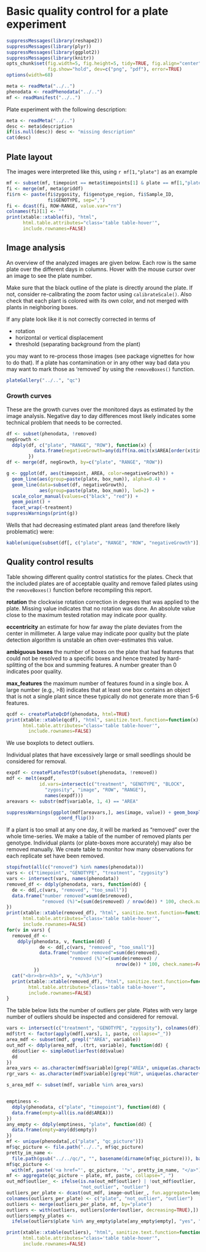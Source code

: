 # Basic quality control for a plate experiment

```r
suppressMessages(library(reshape2))
suppressMessages(library(plyr))
suppressMessages(library(ggplot2))
suppressMessages(library(knitr))
opts_chunk$set(fig.width=5, fig.height=5, tidy=TRUE, fig.align="center", 
               fig.show="hold", dev=c("png", "pdf"), error=TRUE)
options(width=68)
```

```r
meta <- readMeta("../..")
phenodata <- readPhenodata("../..")
mf <- readManifest("../..")
```

Plate experiment with the following description:

```r
meta <- readMeta("../..")
desc <- meta$description
if(is.null(desc)) desc <- "missing description"
cat(desc)
```

## Plate layout

The images were interpreted like this, using `r mf[1,"plate"]` as an example

```r
mf <- subset(mf, timepoint == meta$timepoints[1] & plate == mf[1,"plate"])
fi <- merge(mf, meta$griddf)
fi$rn <- paste(fi$zygosity, fi$genotype_region, fi$Sample_ID,
               fi$GENOTYPE, sep=",")
fi <- dcast(fi, ROW~RANGE, value.var="rn")
colnames(fi)[1] <- ""
print(xtable::xtable(fi), "html",
      html.table.attributes="class='table table-hover'",
      include.rownames=FALSE)
```

## Image analysis

An overview of the analyzed images are given below. Each row is the same
plate over the different days in columns. Hover with the mouse cursor
over an image to see the plate number.


Make sure that the black outline of the plate is directly around the
plate. If not, consider re-calibrating the zoom factor using
`calibrateScale()`. Also check that each plant is colored with its own
color, and not merged with plants in neighboring boxes.

If any plate look like it is not correctly corrected in terms of

* rotation
* horizontal or vertical displacement
* threshold (separating background from the plant)

you may want to re-process those images (see package vignettes for how
to do that). If a plate has contamination or in any other way bad data
you may want to mark those as 'removed' by using the `removeBoxes()`
function.

```r
plateGallery("../..", "qc")
```

### Growth curves

These are the growth curves over the monitored days as estimated by the image analysis. Negative day to day differences most likely indicates some technical problem that needs to be corrected.

```r

df <- subset(phenodata, !removed)
negGrowth <-
  ddply(df, c("plate", "RANGE", "ROW"), function(x) {
          data.frame(negativeGrowth=any(diff(na.omit(x$AREA[order(x$timepoint)])) < 0))
        })
df <- merge(df, negGrowth, by=c("plate", "RANGE", "ROW"))

g <- ggplot(df, aes(timepoint, AREA, color=negativeGrowth)) +
  geom_line(aes(group=paste(plate, box_num)), alpha=0.4) +
  geom_line(data=subset(df, negativeGrowth),
            aes(group=paste(plate, box_num)), lwd=2) +
  scale_color_manual(values=c("black", "red")) +
  geom_point() +
  facet_wrap(~treatment)
suppressWarnings(print(g))

```

Wells that had decreasing estimated plant areas (and therefore likely problematic) were:

```r
kable(unique(subset(df[, c("plate", "RANGE", "ROW", "negativeGrowth")], negativeGrowth)))
```

## Quality control results

Table showing different quality control statistics for the plates. Check that the included plates are of acceptable quality and remove failed plates using the `removeBoxes()` function before recompiling this report.

__rotation__
the clockwise rotation correction in degrees that was applied to the plate. Missing value indicates that no rotation was done. An absolute value close to the maximum tested rotation may indicate poor quality.

__eccentricity__
an estimate for how far away the plate deviates from the center in millimeter. A large value may indicate poor quality but the plate detection algorithm is unstable an often over-estimates this value.

__ambiguous boxes__
the number of boxes on the plate that had features that could not be resolved to a specific boxes and hence treated by hard-splitting of the box and summing features. A number greater than 0 indicates poor quality.

__max_features__
the maximum number of features found in a single box. A large number (e.g., >8) indicates that at least one box contains an object that is not a single plant since these typically do not generate more than 5-6 features.

```r
qcdf <- createPlateQcDf(phenodata, html=TRUE)
print(xtable::xtable(qcdf), "html", sanitize.text.function=function(x) x,
      html.table.attributes="class='table table-hover'",
        include.rownames=FALSE)
```

We use boxplots to detect outliers.

Individual plates that have excessively large or small seedlings should be considered for removal.
	
```r
expdf <- createPlateTestDf(subset(phenodata, !removed))
mdf <- melt(expdf,
            id.vars=intersect(c("treatment", "GENOTYPE", "BLOCK",
              "zygosity", "image", "ROW", "RANGE"),
              names(expdf)))
areavars <- substr(mdf$variable, 1, 4) == "AREA"

suppressWarnings(ggplot(mdf[areavars,], aes(image, value)) + geom_boxplot() +
                   coord_flip())
```

If a plant is too small at any one day, it will be marked as "removed" over the whole time-series. We make a table of the number of removed plants per genotype. Individual plants (or plate-boxes more accurately) may also be removed manually. We create table to monitor how many observations for each replicate set have been removed.

```r
stopifnot(all(c("removed") %in% names(phenodata)))
vars <- c("timepoint", "GENOTYPE", "treatment", "zygosity")
vars <- intersect(vars, names(phenodata))
removed_df <- ddply(phenodata, vars, function(dd) {
  de <- dd[,c(vars, "removed", "too_small")]
  data.frame("number removed"=sum(de$removed),
             "removed (%)"=(sum(de$removed) / nrow(de)) * 100, check.names=FALSE)
})
print(xtable::xtable(removed_df), "html", sanitize.text.function=function(x){x},
      html.table.attributes="class='table table-hover'",
      include.rownames=FALSE)
for(v in vars) {
  removed_df <-
    ddply(phenodata, v, function(dd) {
            de <- dd[,c(vars, "removed", "too_small")]
            data.frame("number removed"=sum(de$removed),
                       "removed (%)"=(sum(de$removed) /
                                        nrow(de)) * 100, check.names=FALSE)
          })
  cat("<br><br><h3>", v, "</h3>\n")
  print(xtable::xtable(removed_df), "html", sanitize.text.function=function(x){x},
        html.table.attributes="class='table table-hover'",
        include.rownames=FALSE)
}
```

The table below lists the number of outliers per plate. Plates with very large number of outliers should be inspected and considered for removal.

```r
vars <- intersect(c("treatment", "GENOTYPE", "zygosity"), colnames(df))
mdf$trt <- factor(apply(mdf[,vars], 1, paste, collapse="_"))
area_mdf <- subset(mdf, grepl("^AREA", variable))
out_mdf <- ddply(area_mdf, .(trt, variable), function(dd) {
  dd$outlier <- simpleOutlierTest(dd$value)
  dd
})
area_vars <- as.character(mdf$variable)[grep("AREA", unique(as.character(mdf$variable)))]
rgr_vars <- as.character(mdf$variable)[grep("RGR", unique(as.character(mdf$variable)))]

s_area_mdf <- subset(mdf, variable %in% area_vars)


emptiness <-
  ddply(phenodata, c("plate", "timepoint"), function(dd) {
  data.frame(empty=all(is.na(dd$AREA)))
})
any_empty <- ddply(emptiness, "plate", function(dd) {
  data.frame(empty=any(dd$empty))
})
mf <- unique(phenodata[,c("plate", "qc_picture")])
mf$qc_picture <- file.path("../..", mf$qc_picture)
pretty_im_name <-
  file.path(gsub("../../qc/", "", basename(dirname(mf$qc_picture))), basename(mf$qc_picture))
mf$qc_picture <-
  with(mf, paste('<a href="', qc_picture, '">', pretty_im_name, "</a>"))
mf <- aggregate(qc_picture ~ plate, mf, paste, collapse=", ")
out_mdf$outlier_ <- ifelse(is.na(out_mdf$outlier) | !out_mdf$outlier,
                           "not_outlier", "outlier")
outliers_per_plate <- dcast(out_mdf, image~outlier_, fun.aggregate=length)
colnames(outliers_per_plate) <- c("plate", "not_outlier", "outlier")
outliers <- merge(outliers_per_plate, mf, by="plate")
outliers <- with(outliers, outliers[order(outlier, decreasing=TRUE),])
outliers$empty_plates <-
  ifelse(outliers$plate %in% any_empty$plate[any_empty$empty], "yes", "no")

print(xtable::xtable(outliers), "html", sanitize.text.function=function(x){x},
      html.table.attributes="class='table table-hover'",
      include.rownames=FALSE)
```

